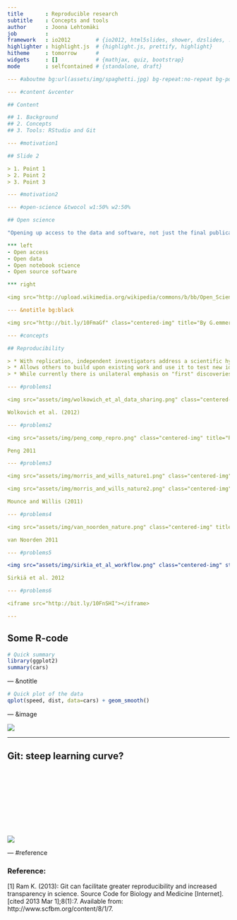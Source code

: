 ```yaml
---
title       : Reproducible research
subtitle    : Concepts and tools
author      : Joona Lehtomäki
job         : 
framework   : io2012        # {io2012, html5slides, shower, dzslides, ...}
highlighter : highlight.js  # {highlight.js, prettify, highlight}
hitheme     : tomorrow      # 
widgets     : []            # {mathjax, quiz, bootstrap}
mode        : selfcontained # {standalone, draft}

--- #aboutme bg:url(assets/img/spaghetti.jpg) bg-repeat:no-repeat bg-position:center

--- #content &vcenter

## Content

## 1. Background
## 2. Concepts
## 3. Tools: RStudio and Git

--- #motivation1

## Slide 2

> 1. Point 1
> 2. Point 2
> 3. Point 3

--- #motivation2

--- #open-science &twocol w1:50% w2:50%

## Open science

"Opening up access to the data and software, not just the final publication, is one of goals of the open science movement" <br />(Ram, 2013)

*** left
- Open access
- Open data
- Open notebook science
- Open source software

*** right

<img src="http://upload.wikimedia.org/wikipedia/commons/b/bb/Open_Science_Logo.jpg" class="centered-img" style="max-height:50%;" title="By G.emmerich (Own work) CC-BY-SA-3.0, via Wikimedia Commons"></img>

--- &notitle bg:black

<img src="http://bit.ly/10FmaGf" class="centered-img" title="By G.emmerich (Own work) CC-BY-SA-3.0, via Wikimedia Commons"></img>

--- #concepts

## Reproducibility

> * With replication, independent investigators address a scientific hypothesis and build up evidence for or against it (Peng, 2011)
> * Allows others to build upon existing work and use it to test new ideas and develop methods (Ram, 2013)
> * While currently there is unilateral emphasis on "first" discoveries, there should be as much emphasis on replication of discoveries (Ioannidis, 2005)

--- #problems1 

<img src="assets/img/wolkowich_et_al_data_sharing.png" class="centered-img" title="Wolkowich et al. 2012"></img>

Wolkovich et al. (2012)

--- #problems2

<img src="assets/img/peng_comp_repro.png" class="centered-img" title="Peng 2011"></img>

Peng 2011

--- #problems3

<img src="assets/img/morris_and_wills_nature1.png" class="centered-img" title="Mounce and Willis 2011"></img>

<img src="assets/img/morris_and_wills_nature2.png" class="centered-img" title="Mounce and Willis 2011"></img>

Mounce and Willis (2011)

--- #problems4

<img src="assets/img/van_noorden_nature.png" class="centered-img" title="van Noorden 2011"></img>

van Noorden 2011

--- #problems5

<img src="assets/img/sirkia_et_al_workflow.png" class="centered-img" style="margin-left: 0; float: left;" title="Sirkiä et al. 2012"></img>

Sirkiä et al. 2012

--- #problems6

<iframe src="http://bit.ly/10FnSHI"></iframe>

---
```


## Some R-code

```r
# Quick summary
library(ggplot2)
summary(cars)
```
--- &notitle

```r
# Quick plot of the data
qplot(speed, dist, data=cars) + geom_smooth()
```

--- &image

<img src="http://www.phdcomics.com/comics/archive/phd101212s.gif" class="centered-img"></img>

--- 

## Git: steep learning curve?

<img src="http://d22zlbw5ff7yk5.cloudfront.net/images/cm-27811-1508860c9c2366.gif" class="centered-img" style="margin-top: 150px;"></img>

--- #reference

### Reference:
<div class="reference">
[1] Ram K. (2013): Git can facilitate greater reproducibility and increased transparency in science. Source Code for Biology and Medicine [Internet]. [cited 2013 Mar 1];8(1):7. Available from: http://www.scfbm.org/content/8/1/7.
</div>